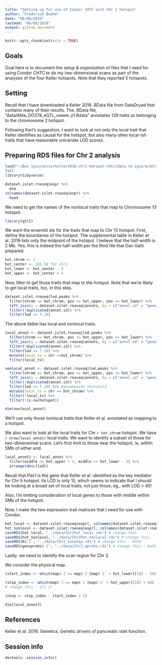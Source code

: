 ```yaml
---
title: "Setting up for use of Condor CHTC with Chr 2 hotspot"
author: "Frederick Boehm"
date: "06/08/2019"
lastmod: "06/08/2019"
output: github_document
---
```


```r
knitr::opts_chunk$set(echo = TRUE)
```

## Goals

Goal here is to document the setup & organization of files that I need for using Condor CHTC to do my two-dimensional scans as part of the analyses of the four Keller hotspots. Note that they reported 5 hotspots. 

## Setting

Recall that I have downloaded a Keller 2018 .RData file from DataDryad that contains many of their results. The .RData file, "data/Attie_DO378_eQTL_viewer_v1.Rdata" annotates 139 traits as belonging to the chromosome 2 hotspot.

Following Karl's suggestion, I want to look at not only the local trait that Keller identifies as causal for the hotspot, but also many other local-ish traits that have reasonable univariate LOD scores.


## Preparing RDS files for Chr 2 analysis


```r
load("~/Box Sync/attie/keller2018-chr2-hotspot-chtc/data-to-ignore/Attie_DO378_eQTL_viewer_v1.Rdata")
ls()
library(tidyverse)
```

```r
dataset.islet.rnaseq$expr %>%
  dim
colnames(dataset.islet.rnaseq$expr) %>%
  head
```

We need to get the names of the nonlocal traits that map to Chromosome 13 hotspot. 

```r
library(qtl2)
```


We want the ensembl ids for the traits that map to Chr 13 hotspot. First, define the boundaries of the hotspot. The supplemental table in Keller et al. 2018 lists only the midpoint of the hotspot. I believe that the half-width is 2 Mb. Yes, this is indeed the half-width per the Rmd file that Dan Gatti prepared.

```r
hot_chrom <- 2
hot_center <- 165.5# for chr2
hot_lower <- hot_center - 2
hot_upper <- hot_center + 2
```

Now, filter to get those traits that map to the hotspot. Note that we're likely to get local traits, too, in this step.

```r
dataset.islet.rnaseq$lod.peaks %>%
  filter(chrom == hot_chrom, pos <= hot_upper, pos >= hot_lower) %>%
  left_join(y = dataset.islet.rnaseq$annots, by = c("annot.id" = "gene_id")) %>%
  filter(!duplicated(annot.id)) %>%
  filter(lod >= 7.18)
```

The above tibble has local and nonlocal traits.


```r
local_annot <- dataset.islet.rnaseq$lod.peaks %>%
  filter(chrom == hot_chrom, pos <= hot_upper, pos >= hot_lower) %>%
  left_join(y = dataset.islet.rnaseq$annots, by = c("annot.id" = "gene_id")) %>%
  filter(!duplicated(annot.id)) %>%
  filter(lod >= 7.18) %>%
  mutate(local_tx = chr ==hot_chrom) %>%
  filter(local_tx)
```



```r
nonlocal_annot <- dataset.islet.rnaseq$lod.peaks %>%
  filter(chrom == hot_chrom, pos <= hot_upper, pos >= hot_lower) %>%
  left_join(y = dataset.islet.rnaseq$annots, by = c("annot.id" = "gene_id")) %>%
  filter(!duplicated(annot.id)) %>%
  filter(lod >= 7.18) %>% #genomewide threshold
  mutate(local_tx = chr == hot_chrom) %>%
  filter(!local_tx) %>% 
  filter(!is.na(hotspot))
```


```r
dim(nonlocal_annot)
```

We'll use only those nonlocal traits that Keller et al. annotated as mapping to a hotspot.

We also want to look at the local traits for Chr `r hot_chrom` hotspot. We have `r nrow(local_annot)` local traits. We want to identify a subset of those for two-dimensional scans. Let's first limit to those near the hotspot, ie, within 5Mb of either end.

```r
local_annot2 <- local_annot %>%
  filter(middle <= hot_upper + 5, middle >= hot_lower - 5) %>%
  arrange(desc(lod))
```

Recall that *Pdx1* is the gene that Keller et al. identified as the key mediator for Chr 5 hotspot. Its LOD is only 15, which seems to indicate that I should be looking at a broad set of local traits, not just those, eg., with LOD > 40!

Also, I'm limiting consideration of local genes to those with middle within 5Mb of the hotspot. 

Now, I make the two expression trait matrices that I need for use with Condor.

```r
hot_local <- dataset.islet.rnaseq$expr[, colnames(dataset.islet.rnaseq$expr) %in% local_annot2$annot.id]
hot_nonlocal <- dataset.islet.rnaseq$expr[, colnames(dataset.islet.rnaseq$expr) %in% nonlocal_annot$annot.id]
saveRDS(hot_local, "../data/Chr2hot_local.rds") # change this
saveRDS(hot_nonlocal, "../data/Chr2hot_nonlocal.rds") # change this
saveRDS(K$`2`, "../data/Chr2_kinship.rds") # change this - both
saveRDS(genoprobs$`2`, "../data/Chr2_aprobs.rds") # change this - both
```


Lastly, we need to identify the scan region for Chr 2.

We consider the physical map.

```r
(start_index <- which(map$`2`== map$`2`[map$`2` > hot_lower][1]) - 50) # change this - all 3!
```

```r
(stop_index <- which(map$`2`== map$`2`[map$`2` > hot_upper][1]) + 50)
# change this - all 3!
```

```r
(nsnp <- stop_index - start_index + 1)
```


```r
dim(local_annot2)
```





## References

Keller et al. 2018. Genetics. Genetic drivers of pancreatic islet function.

## Session info

```r
devtools::session_info()
```


